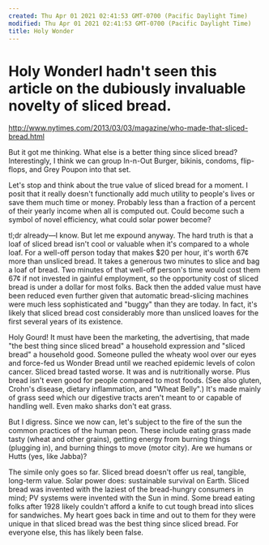 ```yaml
---
created: Thu Apr 01 2021 02:41:53 GMT-0700 (Pacific Daylight Time)
modified: Thu Apr 01 2021 02:41:53 GMT-0700 (Pacific Daylight Time)
title: Holy Wonder
---
```

# Holy WonderI hadn't seen this article on the dubiously invaluable novelty of sliced bread.
http://www.nytimes.com/2013/03/03/magazine/who-made-that-sliced-bread.html

But it got me thinking. What else is a better thing since sliced bread?  Interestingly, I think we can group In-n-Out Burger, bikinis, condoms, flip-flops, and Grey Poupon into that set.

Let's stop and think about the true value of sliced bread for a moment. I posit that it really doesn't functionally add much utility to people's lives or save them much time or money. Probably less than a fraction of a percent of their yearly income when all is computed out. Could become such a symbol of novel efficiency, what could solar power become?

tl;dr already—I know.  But let me expound anyway. The hard truth is that a loaf of sliced bread isn't cool or valuable when it's compared to a whole loaf.  For a well-off person today that makes $20 per hour, it's worth 67¢ more than unsliced bread.  It takes a generous two minutes to slice and bag a loaf of bread.  Two minutes of that well-off person's time would cost them 67¢ if not invested in gainful employment, so the opportunity cost of sliced bread is under a dollar for most folks. Back then the added value must have been reduced even further given that automatic bread-slicing machines were much less sophisticated and "buggy" than they are today. In fact, it's likely that sliced bread cost considerably more than unsliced loaves for the first several years of its existence.

Holy Gourd!  It must have been the marketing, the advertising, that made "the best thing since sliced bread" a household expression and "sliced bread" a household good.  Someone pulled the wheaty wool over our eyes and force-fed us Wonder Bread until we reached epidemic levels of colon cancer.  Sliced bread tasted worse.  It was and is nutritionally worse.  Plus bread isn't even good for people compared to most foods. (See also gluten, Crohn's disease, dietary inflammation, and "Wheat Belly".)  It's made mainly of grass seed which our digestive tracts aren't meant to or capable of handling well.  Even mako sharks don't eat grass.

But I digress.  Since we now can, let's subject to the fire of the sun the common practices of the human peon.  These include eating grass made tasty (wheat and other grains), getting energy from burning things (plugging in), and burning things to move (motor city).  Are we humans or Hutts (yes, like Jabba)?

The simile only goes so far. Sliced bread doesn't offer us real, tangible, long-term value.  Solar power does: sustainable survival on Earth. Sliced bread was invented with the laziest of the bread-hungry consumers in mind; PV systems were invented with the Sun in mind.  Some bread eating folks after 1928 likely couldn't afford a knife to cut tough bread into slices for sandwiches.  My heart goes back in time and out to them for they were unique in that sliced bread was the best thing since sliced bread.  For everyone else, this has likely been false.
